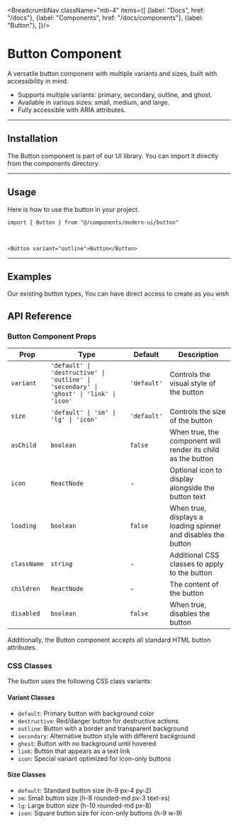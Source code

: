 

<BreadcrumbNav className="mb-4" items={[
  {label: "Docs", href: "/docs"},
  {label: "Components", href: "/docs/components"},
  {label: "Button"},
]}/>

<PreviewButton/>

# Button Component

A versatile button component with multiple variants and sizes, built with accessibility in mind.

- Supports multiple variants: primary, secondary, outline, and ghost.
- Available in various sizes: small, medium, and large.
- Fully accessible with ARIA attributes.

---

## Installation

The Button component is part of our UI library. You can import it directly from the components directory.

<ButtonInstallation/>

---

## Usage

Here is how to use the button in your project.

```tsx
import { Button } from "@/components/modern-ui/button"
```

<br/>

```tsx
<Button variant="outline">Button</Button>
```

---


## Examples

Our existing button types, You can have direct access to create as you wish

## API Reference

### Button Component Props

| Prop | Type | Default | Description |
|------|------|---------|-------------|
| `variant` | `'default' \| 'destructive' \| 'outline' \| 'secondary' \| 'ghost' \| 'link' \| 'icon'` | `'default'` | Controls the visual style of the button |
| `size` | `'default' \| 'sm' \| 'lg' \| 'icon'` | `'default'` | Controls the size of the button |
| `asChild` | `boolean` | `false` | When true, the component will render its child as the button |
| `icon` | `ReactNode` | - | Optional icon to display alongside the button text |
| `loading` | `boolean` | `false` | When true, displays a loading spinner and disables the button |
| `className` | `string` | - | Additional CSS classes to apply to the button |
| `children` | `ReactNode` | - | The content of the button |
| `disabled` | `boolean` | `false` | When true, disables the button |

Additionally, the Button component accepts all standard HTML button attributes.

### CSS Classes

The button uses the following CSS class variants:

#### Variant Classes
- `default`: Primary button with background color
- `destructive`: Red/danger button for destructive actions
- `outline`: Button with a border and transparent background
- `secondary`: Alternative button style with different background
- `ghost`: Button with no background until hovered
- `link`: Button that appears as a text link
- `icon`: Special variant optimized for icon-only buttons

#### Size Classes
- `default`: Standard button size (h-9 px-4 py-2)
- `sm`: Small button size (h-8 rounded-md px-3 text-xs)
- `lg`: Large button size (h-10 rounded-md px-8)
- `icon`: Square button size for icon-only buttons (h-9 w-9)